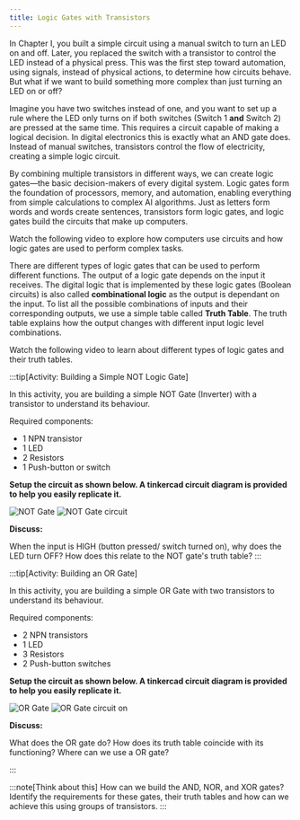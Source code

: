 ```yaml
---
title: Logic Gates with Transistors
---
```



In Chapter I, you built a simple circuit using a manual switch to turn an LED on and off. Later, you replaced the switch with a transistor to control the LED instead of a physical press. This was the first step toward automation, using signals, instead of physical actions, to determine how circuits behave. But what if we want to build something more complex than just turning an LED on or off?

Imagine you have two switches instead of one, and you want to set up a rule where the LED only turns on if both switches (Switch 1 **and** Switch 2) are pressed at the same time. This requires a circuit capable of making a logical decision. In digital electronics this is exactly what an AND gate does. Instead of manual switches, transistors control the flow of electricity, creating a simple logic circuit.

By combining multiple transistors in different ways, we can create logic gates—the basic decision-makers of every digital system. Logic gates form the foundation of processors, memory, and automation, enabling everything from simple calculations to complex AI algorithms. Just as letters form words and words create sentences, transistors form logic gates, and logic gates build the circuits that make up computers.

Watch the following video to explore how computers use circuits and how logic gates are used to perform complex tasks.

<div class='not-content'>
  <YouTube id='ZoqMiFKspAA' params='fs=1&modestbranding=1&rel=0&autoplay=1' />
</div>

There are different types of logic gates that can be used to perform different functions. The output of a logic gate depends on the input it receives. The digital logic that is implemented by these logic gates (Boolean circuits) is also called **combinational logic** as the output is dependant on the input. To list all the possible combinations of inputs and their corresponding outputs, we use a simple table called **Truth Table**.
The truth table explains how the output changes with different input logic level combinations.

Watch the following video to learn about different types of logic gates and their truth tables.

<div class='not-content'>
  <YouTube id='INEtYZqtjTo' params='fs=1&modestbranding=1&rel=0&autoplay=1' />
</div>

:::tip[Activity: Building a Simple NOT Logic Gate]

In this activity, you are building a simple NOT Gate (Inverter) with a transistor to understand its behaviour.

Required components:

- 1 NPN transistor
- 1 LED
- 2 Resistors
- 1 Push-button or switch

**Setup the circuit as shown below. A tinkercad circuit diagram is provided to help you easily replicate it.**

![NOT Gate](../images-common/NOT-gate.png)
![NOT Gate circuit](../images-common/NOT-gate-tinkercad.png)

**Discuss:**

When the input is HIGH (button pressed/ switch turned on), why does the LED turn OFF? How does this relate to the NOT gate's truth table?
:::

:::tip[Activity: Building an OR Gate]

In this activity, you are building a simple OR Gate with two transistors to understand its behaviour.

Required components:

- 2 NPN transistors
- 1 LED
- 3 Resistors
- 2 Push-button switches

**Setup the circuit as shown below. A tinkercad circuit diagram is provided to help you easily replicate it.**

![OR Gate](../images-common/OR-gate.png)
![OR Gate circuit on](../images-common/OR-gate-on.png)

**Discuss:**

What does the OR gate do? How does its truth table coincide with its functioning? Where can we use a OR gate?

:::

:::note[Think about this]
How can we build the AND, NOR, and XOR gates? Identify the requirements for these gates, their truth tables and how can we achieve this using groups of transistors.
:::
